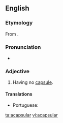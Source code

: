 ==English==

===Etymology===
From {{prefix|a|capsular|lang=en}}.

===Pronunciation===
* {{a|US}} {{IPA|/ˌeɪˈkæp.sə.lɚ/|lang=en}}

===Adjective===
{{en-adj|-}}

# {{lb|en|botany}} Having no [[capsule]].

====Translations====
{{trans-top|having no capsule}}
* Portuguese: {{t|pt|acapsulado}}
{{trans-mid}}
{{trans-bottom}}

[[ta:acapsular]]
[[vi:acapsular]]